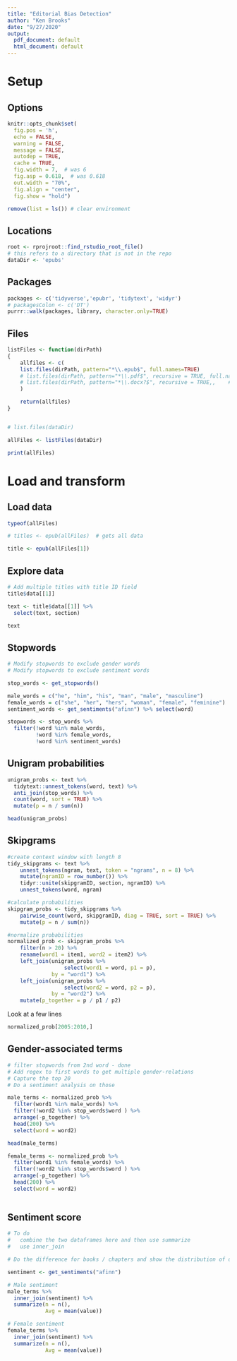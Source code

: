 ```yaml
---
title: "Editorial Bias Detection"
author: "Ken Brooks"
date: "9/27/2020"
output:
  pdf_document: default
  html_document: default
---
```

# Setup

## Options

```r
knitr::opts_chunk$set(
  fig.pos = 'h',
  echo = FALSE,
  warning = FALSE,
  message = FALSE,
  autodep = TRUE,
  cache = TRUE,
  fig.width = 7,  # was 6
  fig.asp = 0.618,  # was 0.618
  out.width = "70%",
  fig.align = "center",
  fig.show = "hold")

remove(list = ls()) # clear environment
```

## Locations

```r
root <- rprojroot::find_rstudio_root_file()
# this refers to a directory that is not in the repo
dataDir <- 'epubs'

```

## Packages

```r
packages <- c('tidyverse','epubr', 'tidytext', 'widyr')
# packagesColon <- c('DT')
purrr::walk(packages, library, character.only=TRUE)
```

## Files

```r
listFiles <- function(dirPath)
{
    allfiles <- c(
    list.files(dirPath, pattern="*\\.epub$", full.names=TRUE)
    # list.files(dirPath, pattern="*\\.pdf$", recursive = TRUE, full.names=TRUE),
    # list.files(dirPath, pattern="*\\.docx?$", recursive = TRUE,,    #, ,   full.names=TRUE)
    )

    return(allfiles)
}


# list.files(dataDir)

allFiles <- listFiles(dataDir)

print(allFiles)
```
# Load and transform

## Load data

```r
typeof(allFiles)

# titles <- epub(allFiles)  # gets all data

title <- epub(allFiles[1])
```

## Explore data

```r
# Add multiple titles with title ID field
title$data[[1]]

text <- title$data[[1]] %>% 
  select(text, section)

text
```
## Stopwords
```r
# Modify stopwords to exclude gender words
# Modify stopwords to exclude sentiment words

stop_words <- get_stopwords()

male_words = c("he", "him", "his", "man", "male", "masculine")
female_words = c("she", "her", "hers", "woman", "female", "feminine")
sentiment_words <- get_sentiments("afinn") %>% select(word)

stopwords <- stop_words %>% 
  filter(!word %in% male_words,
         !word %in% female_words,
         !word %in% sentiment_words)

```


## Unigram probabilities

```r

unigram_probs <- text %>%
  tidytext::unnest_tokens(word, text) %>%
  anti_join(stop_words) %>% 
  count(word, sort = TRUE) %>%
  mutate(p = n / sum(n)) 

head(unigram_probs)
```

## Skipgrams

```r

#create context window with length 8
tidy_skipgrams <- text %>%
    unnest_tokens(ngram, text, token = "ngrams", n = 8) %>%
    mutate(ngramID = row_number()) %>% 
    tidyr::unite(skipgramID, section, ngramID) %>%
    unnest_tokens(word, ngram)

#calculate probabilities
skipgram_probs <- tidy_skipgrams %>%
    pairwise_count(word, skipgramID, diag = TRUE, sort = TRUE) %>%
    mutate(p = n / sum(n))

#normalize probabilities
normalized_prob <- skipgram_probs %>%
    filter(n > 20) %>%
    rename(word1 = item1, word2 = item2) %>%
    left_join(unigram_probs %>%
                  select(word1 = word, p1 = p),
              by = "word1") %>%
    left_join(unigram_probs %>%
                  select(word2 = word, p2 = p),
              by = "word2") %>%
    mutate(p_together = p / p1 / p2)
```

Look at a few lines

```r
normalized_prob[2005:2010,]

```
## Gender-associated terms
```r

# filter stopwords from 2nd word - done
# Add regex to first words to get multiple gender-relations
# Capture the top 20
# Do a sentiment analysis on those

male_terms <- normalized_prob %>% 
  filter(word1 %in% male_words) %>%
  filter(!word2 %in% stop_words$word ) %>% 
  arrange(-p_together) %>% 
  head(200) %>% 
  select(word = word2) 

head(male_terms)

female_terms <- normalized_prob %>% 
  filter(word1 %in% female_words) %>%
  filter(!word2 %in% stop_words$word ) %>% 
  arrange(-p_together) %>% 
  head(200) %>% 
  select(word = word2)
    
```

## Sentiment score

```r
# To do
#   combine the two dataframes here and then use summarize
#   use inner_join

# Do the difference for books / chapters and show the distribution of differences

sentiment <- get_sentiments("afinn")

# Male sentiment
male_terms %>% 
  inner_join(sentiment) %>% 
  summarize(n = n(),
            Avg = mean(value))

# Female sentiment
female_terms %>% 
  inner_join(sentiment) %>% 
  summarize(n = n(),
            Avg = mean(value))


```


